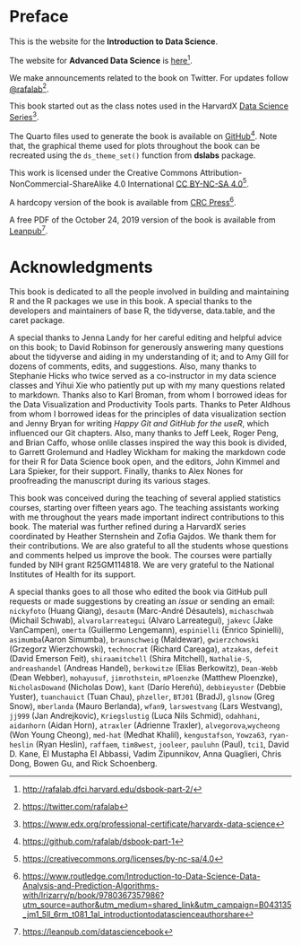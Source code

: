 # Preface {.unnumbered}

This is the website for the **Introduction to Data Science**.

The website for **Advanced Data Science** is [here](http://rafalab.dfci.harvard.edu/dsbook-part-2/)[^index-1].

[^index-1]: <http://rafalab.dfci.harvard.edu/dsbook-part-2/>

We make announcements related to the book on Twitter. For updates follow [\@rafalab](https://twitter.com/rafalab)[^index-2].

[^index-2]: <https://twitter.com/rafalab>

This book started out as the class notes used in the HarvardX [Data Science Series](https://www.edx.org/professional-certificate/harvardx-data-science)[^index-3].

[^index-3]: <https://www.edx.org/professional-certificate/harvardx-data-science>

<!-- A hardcopy version of the book is available from [CRC Press](https://www.crcpress.com/Introduction-to-Data-Science-Data-Analysis-and-Prediction-Algorithms-with/Irizarry/p/book/9780367357986)^[https://www.crcpress.com/Introduction-to-Data-Science-Data-Analysis-and-Prediction-Algorithms-with/Irizarry/p/book/9780367357986]. -->

<!-- A free PDF of the October 24, 2019 version of the book is available from [Leanpub](https://leanpub.com/datasciencebook)^[https://leanpub.com/datasciencebook].-->

The Quarto files used to generate the book is available on [GitHub](https://github.com/rafalab/dsbook-part-1)[^index-4]. Note that, the graphical theme used for plots throughout the book can be recreated using the `ds_theme_set()` function from **dslabs** package.

[^index-4]: <https://github.com/rafalab/dsbook-part-1>

This work is licensed under the Creative Commons Attribution-NonCommercial-ShareAlike 4.0 International [CC BY-NC-SA 4.0](https://creativecommons.org/licenses/by-nc-sa/4.0)[^index-5].

[^index-5]: <https://creativecommons.org/licenses/by-nc-sa/4.0>

A hardcopy version of the book is available from [CRC Press](https://www.routledge.com/Introduction-to-Data-Science-Data-Analysis-and-Prediction-Algorithms-with/Irizarry/p/book/9780367357986?utm_source=author&utm_medium=shared_link&utm_campaign=B043135_jm1_5ll_6rm_t081_1al_introductiontodatascienceauthorshare)[^index-6].

[^index-6]: <https://www.routledge.com/Introduction-to-Data-Science-Data-Analysis-and-Prediction-Algorithms-with/Irizarry/p/book/9780367357986?utm_source=author&utm_medium=shared_link&utm_campaign=B043135_jm1_5ll_6rm_t081_1al_introductiontodatascienceauthorshare>

A free PDF of the October 24, 2019 version of the book is available from [Leanpub](https://leanpub.com/datasciencebook)[^index-7].

[^index-7]: <https://leanpub.com/datasciencebook>


# Acknowledgments {.unnumbered}

This book is dedicated to all the people involved in building and maintaining R and the R packages we use in this book. A special thanks to the developers and maintainers of base R, the tidyverse, data.table, and the caret package.

A special thanks to Jenna Landy for her careful editing and helpful advice on this book; to David Robinson for generously answering many questions about the tidyverse and aiding in my understanding of it; and to Amy Gill for dozens of comments, edits, and suggestions. Also, many thanks to Stephanie Hicks who twice served as a co-instructor in my data science classes and Yihui Xie who patiently put up with my many questions related to markdown. Thanks also to Karl Broman, from whom I borrowed ideas for the Data Visualization and Productivity Tools parts. Thanks to Peter Aldhous from whom I borrowed ideas for the principles of data visualization section and Jenny Bryan for writing *Happy Git and GitHub for the useR*, which influenced our Git chapters. Also, many thanks to Jeff Leek, Roger Peng, and Brian Caffo, whose onlile classes inspired the way this book is divided, to Garrett Grolemund and Hadley Wickham for making the markdown code for their R for Data Science book open, and the editors, John Kimmel and Lara Spieker, for their support. Finally, thanks to Alex Nones for proofreading the manuscript during its various stages.

This book was conceived during the teaching of several applied statistics courses, starting over fifteen years ago. The teaching assistants working with me throughout the years made important indirect contributions to this book. The material was further refined during a HarvardX series coordinated by Heather Sternshein and Zofia Gajdos. We thank them for their contributions. We are also grateful to all the students whose questions and comments helped us improve the book. The courses were partially funded by NIH grant R25GM114818. We are very grateful to the National Institutes of Health for its support.

A special thanks goes to all those who edited the book via GitHub pull requests or made suggestions by creating an *issue* or sending an email: `nickyfoto` (Huang Qiang), `desautm` (Marc-André Désautels), `michaschwab` (Michail Schwab), `alvarolarreategui` (Alvaro Larreategui), `jakevc` (Jake VanCampen), `omerta` (Guillermo Lengemann), `espinielli` (Enrico Spinielli), `asimumba`(Aaron Simumba), `braunschweig` (Maldewar), `gwierzchowski` (Grzegorz Wierzchowski), `technocrat` (Richard Careaga), `atzakas`, `defeit` (David Emerson Feit), `shiraamitchell` (Shira Mitchell), `Nathalie-S`, `andreashandel` (Andreas Handel), `berkowitze` (Elias Berkowitz), `Dean-Webb` (Dean Webber), `mohayusuf`, `jimrothstein`, `mPloenzke` (Matthew Ploenzke), `NicholasDowand` (Nicholas Dow), `kant` (Darío Hereñú), `debbieyuster` (Debbie Yuster), `tuanchauict` (Tuan Chau), `phzeller`, `BTJ01` (BradJ), `glsnow` (Greg Snow), `mberlanda` (Mauro Berlanda), `wfan9`, `larswestvang` (Lars Westvang), `jj999` (Jan Andrejkovic), `Kriegslustig` (Luca Nils Schmid), `odahhani`, `aidanhorn` (Aidan Horn), `atraxler` (Adrienne Traxler), `alvegorova`,`wycheong` (Won Young Cheong), `med-hat` (Medhat Khalil), `kengustafson`, `Yowza63`, `ryan-heslin` (Ryan Heslin), `raffaem`, `tim8west`, `jooleer`, `pauluhn` (Paul), `tci1`, David D. Kane, El Mustapha El Abbassi, Vadim Zipunnikov, Anna Quaglieri, Chris Dong, Bowen Gu, and Rick Schoenberg.


